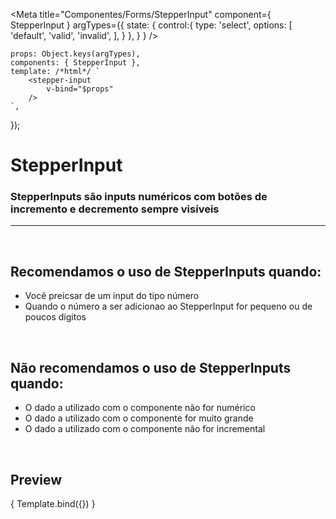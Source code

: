 
<Meta
	title="Componentes/Forms/StepperInput"
	component={ StepperInput }
	argTypes={{
		state: {
			control:{
				type: 'select',
				options: [
					'default',
					'valid',
					'invalid',
				],
			}
		},
	}
}
/>

	props: Object.keys(argTypes),
	components: { StepperInput },
	template: /*html*/ `
		<stepper-input
			v-bind="$props" 
		/>
	`,
});

# StepperInput

### StepperInputs são inputs numéricos com botões de incremento e decremento sempre visíveis
---
<br />

## Recomendamos o uso de StepperInputs quando:
- Você preicsar de um input do tipo número
- Quando o número a ser adicionao ao StepperInput for pequeno ou de poucos dígitos

<br />

## Não recomendamos o uso de StepperInputs quando:
- O dado a utilizado com o componente não for numérico
- O dado a utilizado com o componente for muito grande
- O dado a utilizado com o componente não for incremental

<br />

## Preview

<Canvas>
	<Story
		name="StepperInput"
	>
		{ Template.bind({}) }
	</Story>
</Canvas>

<ArgsTable story="StepperInput" />